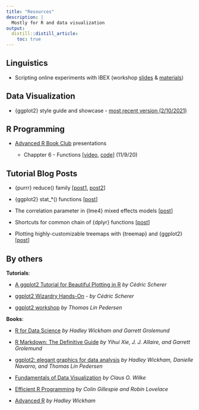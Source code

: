```yaml
---
title: "Resources"
description: |
  Mostly for R and data visualization
output:
  distill::distill_article:
    toc: true
---
```


## Linguistics

- Scripting online experiments with IBEX (workshop [slides](https://ibex-workshop-slides.netlify.app/) & [materials](https://github.com/yjunechoe/IBEX-Workshop-Materials))


## Data Visualization

- {ggplot2} style guide and showcase - [most recent version (2/10/2021)](https://yjunechoe.netlify.app/flipbooks/ggplot2_master/feb_2020_ggplot2.html)

## R Programming

- [Advanced R Book Club](https://github.com/r4ds/bookclub-Advanced_R) presentations

    - Chappter 6 - Functions [[video](https://youtu.be/lg5rzOU6lsg?t=113), [code](https://github.com/r4ds/bookclub-Advanced_R/tree/main/Presentations/Week06/Cohort4)] (11/9/20)

## Tutorial Blog Posts

- {purrr} reduce() family [[post1](https://yjunechoe.github.io/posts/2020-12-13-collapse-repetitive-piping-with-reduce/), [post2](https://yjunechoe.github.io/posts/2021-01-17-random-sampling-a-table-animation/)]

- {ggplot2} stat_*() functions [[post](https://yjunechoe.github.io/posts/2020-09-26-demystifying-stat-layers-ggplot2/)]

- The correlation parameter in {lme4} mixed effects models [[post](https://yjunechoe.github.io/posts/2020-06-07-correlation-parameter-mem/)]

- Shortcuts for common chain of {dplyr} functions [[post](https://yjunechoe.github.io/posts/2020-08-07-saving-a-line-of-piping/)]

- Plotting highly-customizable treemaps with {treemap} and {ggplot2} [[post](https://yjunechoe.github.io/posts/2020-06-30-treemap-with-ggplot/)]


## By others

**Tutorials**:

- [A ggplot2 Tutorial for Beautiful Plotting in R](https://cedricscherer.netlify.app/2019/08/05/a-ggplot2-tutorial-for-beautiful-plotting-in-r/) _by Cédric Scherer_

- [ggplot2 Wizardry Hands-On](https://z3tt.github.io/OutlierConf2021/) - _by Cédric Scherer_

- [ggplot2 workshop](https://www.youtube.com/watch?v=h29g21z0a68) _by Thomas Lin Pedersen_

**Books**:

- [R for Data Science](https://r4ds.had.co.nz/) _by Hadley Wickham and Garrett Grolemund_

- [R Markdown: The Definitive Guide](https://bookdown.org/yihui/rmarkdown/) _by Yihui Xie, J. J. Allaire, and Garrett Grolemund_

- [ggplot2: elegant graphics for data analysis](https://ggplot2-book.org/) _by Hadley Wickham, Danielle Navarro, and Thomas Lin Pedersen_

- [Fundamentals of Data Visualization](https://clauswilke.com/dataviz/) _by Claus O. Wilke_

- [Efficient R Programming](https://csgillespie.github.io/efficientR/) _by Colin Gillespie and Robin Lovelace_

- [Advanced R](https://adv-r.hadley.nz/) _by Hadley Wickham_
